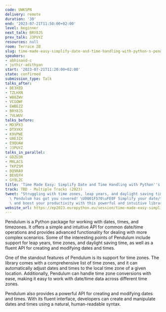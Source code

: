 ```yaml
---
code: UWKSPN
delivery: remote
duration: '30'
end: '2023-07-21T11:50:00+02:00'
level: beginner
next_talk: BRY8JS
prev_talk: J3PUYZ
resources: null
room: Terrace 2B
slug: time-made-easy-simplify-date-and-time-handling-with-python-s-pendulum
speakers:
- abhinand-c
- jothir-adithyan
start: '2023-07-21T11:20:00+02:00'
state: confirmed
submission_type: Talk
talks_after:
- DE3XED
- TZLHXN
- WB8ZWV
- VCGQWF
- EWBEZZ
- BRY8JS
- 7VLWUV
talks_before:
- MD3PX3
- DTXYKX
- K9VPWE
- UAEJZX
- E9QUAW
- J3PUYZ
talks_in_parallel:
- GDZU3R
- MRLACS
- TKPZSM
- DQ9RA9
- BEVEFH
- GY9LZC
title: 'Time Made Easy: Simplify Date and Time Handling with Python''s Pendulum'
track: TBD - Multiple Tracks (2023)
tweet: "Struggling with time zones, leap years, and daylight saving time in Python?\
  \ Pendulum has got you covered! \U0001F570\uFE0F Simplify your date/time operations\
  \ and boost your productivity with this powerful and intuitive library."
website_url: https://ep2023.europython.eu/session/time-made-easy-simplify-date-and-time-handling-with-python-s-pendulum
---
```


Pendulum is a Python package for working with dates, times, and timezones. It offers a simple and intuitive API for common date/time operations and provides advanced functionality for dealing with more complex scenarios. Some of the interesting points of Pendulum include support for leap years, time zones, and daylight saving time, as well as a fluent API for creating and modifying dates and times.

One of the standout features of Pendulum is its support for time zones. The library comes with a comprehensive list of time zones, and it can automatically adjust dates and times to the local time zone of a given location. Additionally, Pendulum can handle time zone conversions with ease, making it easy to work with date/time data across different time zones.

Pendulum also provides a powerful API for creating and modifying dates and times. With its fluent interface, developers can create and manipulate dates and times using a natural, human-readable syntax.